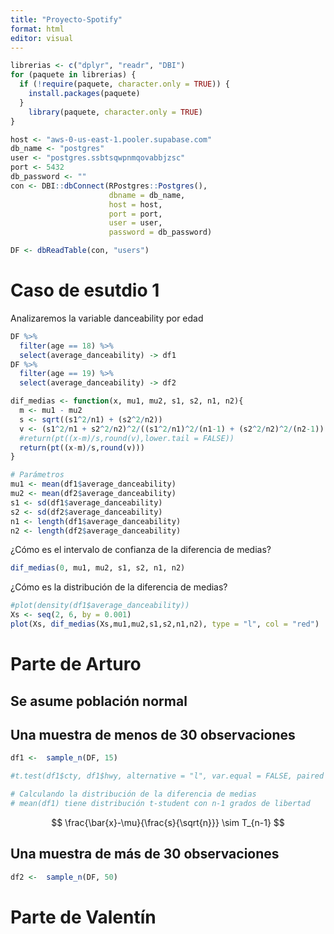 ```yaml
---
title: "Proyecto-Spotify"
format: html
editor: visual
---
```


```r
librerias <- c("dplyr", "readr", "DBI")
for (paquete in librerias) {
  if (!require(paquete, character.only = TRUE)) {
    install.packages(paquete)
  }
	library(paquete, character.only = TRUE)
}
```

```r
host <- "aws-0-us-east-1.pooler.supabase.com"
db_name <- "postgres"
user <- "postgres.ssbtsqwpnmqovabbjzsc"
port <- 5432
db_password <- ""
con <- DBI::dbConnect(RPostgres::Postgres(), 
                      dbname = db_name, 
                      host = host, 
                      port = port, 
                      user = user, 
                      password = db_password)
```

```r
DF <- dbReadTable(con, "users")
```


# Caso de esutdio 1

Analizaremos la variable danceability por edad

```r
DF %>%
  filter(age == 18) %>%
  select(average_danceability) -> df1
DF %>%
  filter(age == 19) %>%
  select(average_danceability) -> df2
```

```r
dif_medias <- function(x, mu1, mu2, s1, s2, n1, n2){ 
  m <- mu1 - mu2 
  s <- sqrt((s1^2/n1) + (s2^2/n2)) 
  v <- (s1^2/n1 + s2^2/n2)^2/((s1^2/n1)^2/(n1-1) + (s2^2/n2)^2/(n2-1)) 
  #return(pt((x-m)/s,round(v),lower.tail = FALSE)) 
  return(pt((x-m)/s,round(v))) 
}

# Parámetros
mu1 <- mean(df1$average_danceability)
mu2 <- mean(df2$average_danceability)
s1 <- sd(df1$average_danceability)
s2 <- sd(df2$average_danceability)
n1 <- length(df1$average_danceability)
n2 <- length(df2$average_danceability)
```

¿Cómo es el intervalo de confianza de la diferencia de medias?
```r
dif_medias(0, mu1, mu2, s1, s2, n1, n2)
```


¿Cómo es la distribución de la diferencia de medias?
```r
#plot(density(df1$average_danceability))
Xs <- seq(2, 6, by = 0.001)
plot(Xs, dif_medias(Xs,mu1,mu2,s1,s2,n1,n2), type = "l", col = "red")
```


# Parte de Arturo

## Se asume población normal

## Una muestra de menos de 30 observaciones
```r
df1 <-  sample_n(DF, 15)

#t.test(df1$cty, df1$hwy, alternative = "l", var.equal = FALSE, paired = FALSE, conf.level = 0.95)

# Calculando la distribución de la diferencia de medias
# mean(df1) tiene distribución t-student con n-1 grados de libertad
```

$$
\frac{\bar{x}-\mu}{\frac{s}{\sqrt{n}}} \sim T_{n-1}
$$


## Una muestra de más de 30 observaciones
```r
df2 <-  sample_n(DF, 50)

```


# Parte de Valentín


